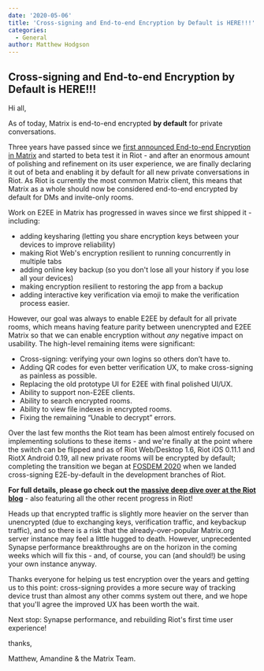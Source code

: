 ```yaml
---
date: '2020-05-06'
title: 'Cross-signing and End-to-end Encryption by Default is HERE!!!'
categories:
  - General
author: Matthew Hodgson
---
```


## Cross-signing and End-to-end Encryption by Default is HERE!!!

Hi all,

As of today, Matrix is end-to-end encrypted **by default** for private conversations.

Three years have passed since we [first announced End-to-end Encryption in
Matrix](https://matrix.org/blog/2016/11/21/matrixs-olm-end-to-end-encryption-security-assessment-released-and-implemented-cross-platform-on-riot-at-last)
and started to beta test it in Riot - and after an enormous amount of
polishing and refinement on its user experience, we are finally declaring it
out of beta and enabling it by default for all new private conversations in
Riot.  As Riot is currently the most common Matrix client, this means that
Matrix as a whole should now be considered end-to-end encrypted by default for
DMs and invite-only rooms.

Work on E2EE in Matrix has progressed in waves since we first shipped it - including:

 * adding keysharing (letting you share encryption keys between your devices to improve reliability)
 * making Riot Web's encryption resilient to running concurrently in multiple tabs
 * adding online key backup (so you don't lose all your history if you lose all your devices)
 * making encryption resilient to restoring the app from a backup
 * adding interactive key verification via emoji to make the verification process easier.

However, our goal was always to enable E2EE by default for all private rooms,
which means having feature parity between unencrypted and E2EE Matrix so that
we can enable encryption without *any* negative impact on usability.  The
high-level remaining items were significant:

 * Cross-signing: verifying your own logins so others don’t have to.
 * Adding QR codes for even better verification UX, to make cross-signing as painless as possible.
 * Replacing the old prototype UI for E2EE with final polished UI/UX.
 * Ability to support non-E2EE clients.
 * Ability to search encrypted rooms.
 * Ability to view file indexes in encrypted rooms.
 * Fixing the remaining “Unable to decrypt” errors.

Over the last few months the Riot team has been almost entirely focused on
implementing solutions to these items - and we're finally at the point where
the switch can be flipped and as of Riot Web/Desktop 1.6, Riot iOS 0.11.1 and
RiotX Android 0.19, all new private rooms will be encrypted by default;
completing the transition we began at [FOSDEM
2020](https://fosdem.org/2020/schedule/event/matrix/) when we landed
cross-signing E2E-by-default in the development branches of Riot.

**For full details, please go check out the [massive deep dive over at the Riot
blog](https://blog.riot.im/e2e-encryption-by-default-cross-signing-is-here/)** - also featuring all the other recent progress in Riot!

Heads up that encrypted traffic is slightly more heavier on the server than
unencrypted (due to exchanging keys, verification traffic, and keybackup
traffic), and so there is a risk that the already-over-popular Matrix.org
server instance may feel a little hugged to death.  However, unprecedented
Synapse performance breakthroughs are on the horizon in the coming weeks which
will fix this - and, of course, you can (and should!) be using your own
instance anyway.

Thanks everyone for helping us test encryption over the years and getting us
to this point: cross-signing provides a more secure way of tracking device
trust than almost any other comms system out there, and we hope that you'll
agree the improved UX has been worth the wait.

Next stop: Synapse performance, and rebuilding Riot's first time user experience!

thanks,

Matthew, Amandine & the Matrix Team.
